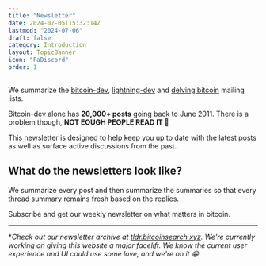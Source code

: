 ```yaml
---
title: "Newsletter"
date: 2024-07-05T15:32:14Z
lastmod: "2024-07-06"
draft: false
category: Introduction
layout: TopicBanner
icon: "FaDiscord"
order: 1
---
```


We summarize the <a href="https://lists.linuxfoundation.org/pipermail/bitcoin-dev/" target="_blank" rel="noopener noreferrer">bitcoin-dev</a>, <a href="https://lists.linuxfoundation.org/pipermail/lightning-dev/" target="_blank" rel="noopener noreferrer">lightning-dev</a> and <a href="https://delvingbitcoin.org/" target="_blank" rel="noopener noreferrer">delving bitcoin</a> mailing lists.

Bitcoin-dev alone has **20,000+ posts** going back to June 2011. There is a problem though, **NOT EOUGH PEOPLE READ IT 🙁**

This newsletter is designed to help keep you up to date with the latest posts as well as surface active discussions from the past.

## What do the newsletters look like?

<div className="w-full sm:w-2/6">

<MinimalVideoPlayer 
    src="/bitcoin-topics/static/images/topics/newsletter.webp" 
    autoPlay={false} 
/>
</div>

We summarize every post and then summarize the summaries so that every thread summary remains fresh based on the replies.

Subscribe and get our weekly newsletter on what matters in bitcoin.

<MailingListSignup />

---

\*_Check out our newsletter archive at <a href="https://tldr.bitcoinsearch.xyz/" target="_blank" rel="noopener noreferrer">tldr.bitcoinsearch.xyz</a>.
We're currently working on giving this website a major facelift. We know the current user experience and UI could use some love, and we're on it 😁_
